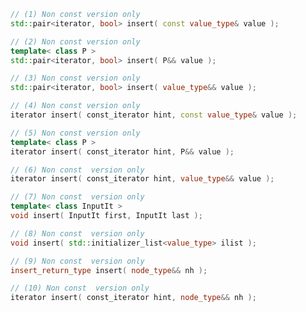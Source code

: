 ```cpp
// (1) Non const version only
std::pair<iterator, bool> insert( const value_type& value );

// (2) Non const version only
template< class P >
std::pair<iterator, bool> insert( P&& value );

// (3) Non const version only
std::pair<iterator, bool> insert( value_type&& value );

// (4) Non const version only
iterator insert( const_iterator hint, const value_type& value );

// (5) Non const version only
template< class P >
iterator insert( const_iterator hint, P&& value );

// (6) Non const  version only
iterator insert( const_iterator hint, value_type&& value );

// (7) Non const  version only
template< class InputIt >
void insert( InputIt first, InputIt last );

// (8) Non const  version only
void insert( std::initializer_list<value_type> ilist );

// (9) Non const  version only
insert_return_type insert( node_type&& nh );

// (10) Non const  version only
iterator insert( const_iterator hint, node_type&& nh );
```